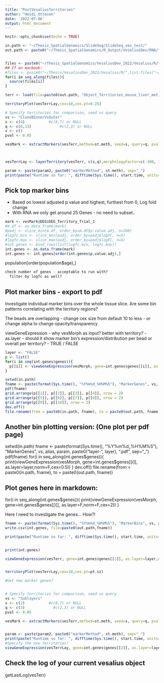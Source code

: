 ```yaml
---
title: "PostVesaliusTerritories"
author: "Heidi Ottesen"
date: '2022-07-06'
output: html_document
---
```


```r
knitr::opts_chunk$set(echo = TRUE)
```

```r
in.path <- "~/Thesis_SpatialGenomics/SlideSeq/SlideSeq_ves_test/"
out.path <- paste0("~/Thesis_SpatialGenomics/R_Output/VesaliusDev/RNA/", alias, "/")


files <- paste0("~/Thesis_SpatialGenomics/VesaliusDev_2022/Vesalius/R/",list.files("~/Thesis_SpatialGenomics/VesaliusDev_2022/Vesalius/R",pattern = ".R"))
## If on macbook:
#files <- paste0("~/Thesis/VesaliusDev_2022/Vesalius/R/",list.files("~/Thesis/VesaliusDev_2022/Vesalius/R",pattern = ".R"))
for(i in seq_along(files)){
  source(files[i])
}

terr <- load(file=paste0(out.path, "Object_Territories_mouse_liver_met_2_SCTNorm_PCA30_dims1-30_colD6_Iter10_markerMethod_chisq.rd"))
```

```r

territoryPlot(vesTerrLay,cex=10,cex.pt=0.25)
```


```r
# Specify territories for comparison, seed vs query
vs <- "CloneBInnerVsOuter"
s <- c(4)           #c(8,7) or NULL
q <- c(6,13)             #c(2,3) or NULL
v <- c()
pval <- 0.05

vesMark <- extractMarkers(vesTerr,method=st.meth, seed=s, query=q, pval=pval)



vesTerrLay <- layerTerritory(vesTerr, c(s,q),morphologyFactor=c(-100, 100),layerDepth=5)

param <- paste(param2, paste0("markerMethod", st.meth), sep="_")
print(paste("Runtime so far: ", difftime(Sys.time(), start.time, units="mins"), "min"))
```





## Pick top marker bins
 - Based on lowest adjusted p value and highest, furthest from 0, Log fold change
 - With RNA we only get around 25 Genes - no need to subset..

```r
mark <- vesMark@DEG$DEG_Territory_Trial_1
#m.df <- as.data.frame(mark)
#padj <- slice_min(m.df, order_by=m.df$p.value.adj, n=100)
#logfc.min <- slice_min(padj, order_by=padj$logFC, n=5)
#logfc.max <- slice_max(padj, order_by=padj$logFC, n=5)
#int.genes <- bind_rows(list(logfc.min, logfc.max))
int.genes <- as.data.frame(mark)
int.genes <- int.genes[order(int.genes$p.value.adj),]
```

population[order(population$age),]


```r
check number of genes - acceptable to run with?
  filter by logfc as well?
```


## Plot marker bins - export to pdf
Investigate individual marker bins over the whole tissue slice.
Are some bin patterns correlating with the territory regions?

The beads are overlapping - change cex size from default 10 to less - or change alpha to change opacity/transparency




viewGeneExpression
  - why vesMorph as input? better with territory?
  - as.layer - should it show marker bin's expression/distribution per bead or overall per territory? - TRUE / FALSE
  


```r
layer <- "FALSE"           
p <- list()
for(i in seq(int.genes$genes)){
  p[[i]] <- viewGeneExpression(vesMorph, gene=int.genes$genes[[i]], as.layer=layer,norm=F, cex=0.1, territory1=s, territory2=q)
}

setwd(in.path)
fname <- paste(format(Sys.time(), "%Y%m%d_%H%M%S"), "MarkerGenes", vs, alias, param, paste0("layer", layer), ".pdf", sep="_")
pdf(fname)
grid.arrange(p[[1]], p[[2]], p[[3]], p[[4]], nrow = 2)
grid.arrange(p[[5]], p[[6]], p[[7]], p[[8]], nrow = 2)
grid.arrange(p[[9]], p[[10]], nrow = 2)
dev.off()
file.rename(from = paste0(in.path, fname), to = paste0(out.path, fname))
```

## Another bin plotting version: (One plot per pdf page)
setwd(in.path)
fname <- paste(format(Sys.time(), "%Y%m%d_%H%M%S"), "MarkerGenes", vs, alias, param, paste0("layer-", layer), ".pdf", sep="_")
pdf(fname)
for(i in seq_along(int.genes$genes)){
  print(viewGeneExpression(vesMorph, gene=int.genes$genes[[i]], as.layer=layer,norm=F,cex=0.5))
}
dev.off()
file.rename(from = paste0(in.path, fname), to = paste0(out.path, fname))

## Plot genes here in markdown:
for(i in seq_along(int.genes$genes)){
  print(viewGeneExpression(vesMorph, gene=int.genes$genes[[i]], as.layer=F,norm=F,cex=2))
}



Here I need to investigate the genes... How?!
 


```r

fname <- paste(format(Sys.time(), "%Y%m%d_%H%M%S"), "MarkerBins", vs, alias, param, "table.csv", sep="_")
write.csv(int.genes, file=paste0(out.path,fname))

print(paste("Runtime so far: ", difftime(Sys.time(), start.time, units="mins"), "min"))

```
```r

```



```r
print(int.genes)

viewGeneExpression(vesTerr, gene=int.genes$genes[[2]], as.layer=layer,norm=F, cex=0.1, territory1=s, territory2=q)


territoryPlot(vesTerrLay,cex=10,cex.pt=pt.sz)


```




```r
#Get new marker genes?


# Specify territories for comparison, seed vs query
vs <- "Sublayers"
s <- c(2)           #c(8,7) or NULL
q <- c(3)             #c(2,3) or NULL
pval <- 0.05

vesMark <- extractMarkers(vesTerr,method=st.meth, seed=s, query=q, pval=pval)


param <- paste(param2, paste0("markerMethod", st.meth), sep="_")
print(paste("Runtime so far: ", difftime(Sys.time(), start.time, units="mins"), "min"))
#Specify the new territories!
viewGeneExpression(vesTerrLay, gene=int.genes$genes[[2]], as.layer=layer,norm=F, cex=0.1, territory1=s, territory2=q)
```



## Check the log of your current vesalius object
getLastLog(vesTerr)

